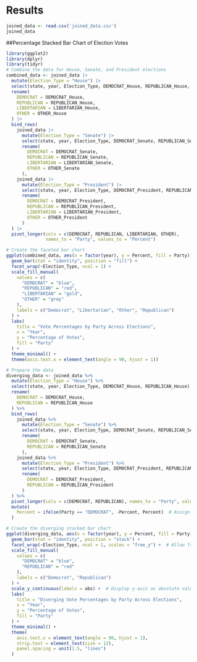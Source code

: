 # Results
```r
joined_data <- read.csv('joined_data.csv')
joined_data
```


##Percentage Stacked Bar Chart of Election Votes

```r
library(ggplot2)
library(dplyr)
library(tidyr)
# Combine the data for House, Senate, and President elections
combined_data <- joined_data |>
  mutate(Election_Type = "House") |>
  select(state, year, Election_Type, DEMOCRAT_House, REPUBLICAN_House, LIBERTARIAN_House, OTHER_House) %>%
  rename(
    DEMOCRAT = DEMOCRAT_House,
    REPUBLICAN = REPUBLICAN_House,
    LIBERTARIAN = LIBERTARIAN_House,
    OTHER = OTHER_House
  ) |>
  bind_rows(
    joined_data |>
      mutate(Election_Type = "Senate") |>
      select(state, year, Election_Type, DEMOCRAT_Senate, REPUBLICAN_Senate, LIBERTARIAN_Senate, OTHER_Senate) |>
      rename(
        DEMOCRAT = DEMOCRAT_Senate,
        REPUBLICAN = REPUBLICAN_Senate,
        LIBERTARIAN = LIBERTARIAN_Senate,
        OTHER = OTHER_Senate
      ),
    joined_data |>
      mutate(Election_Type = "President") |> 
      select(state, year, Election_Type, DEMOCRAT_President, REPUBLICAN_President, LIBERTARIAN_President, OTHER_President) |>
      rename(
        DEMOCRAT = DEMOCRAT_President,
        REPUBLICAN = REPUBLICAN_President,
        LIBERTARIAN = LIBERTARIAN_President,
        OTHER = OTHER_President
      )
  ) |>
  pivot_longer(cols = c(DEMOCRAT, REPUBLICAN, LIBERTARIAN, OTHER),
               names_to = "Party", values_to = "Percent")

# Create the faceted bar chart
ggplot(combined_data, aes(x = factor(year), y = Percent, fill = Party)) +
  geom_bar(stat = "identity", position = "fill") +
  facet_wrap(~Election_Type, ncol = 1) +  
  scale_fill_manual(
    values = c(
      "DEMOCRAT" = "blue",
      "REPUBLICAN" = "red",
      "LIBERTARIAN" = "gold",
      "OTHER" = "gray"
    ),
    labels = c("Democrat", "Libertarian", "Other", "Republican")
  ) +
  labs(
    title = "Vote Percentages by Party Across Elections",
    x = "Year",
    y = "Percentage of Votes",
    fill = "Party"
  ) +
  theme_minimal() +
  theme(axis.text.x = element_text(angle = 90, hjust = 1))

```
```r
# Prepare the data
diverging_data <- joined_data %>%
  mutate(Election_Type = "House") %>%
  select(state, year, Election_Type, DEMOCRAT_House, REPUBLICAN_House) %>%
  rename(
    DEMOCRAT = DEMOCRAT_House,
    REPUBLICAN = REPUBLICAN_House
  ) %>%
  bind_rows(
    joined_data %>%
      mutate(Election_Type = "Senate") %>%
      select(state, year, Election_Type, DEMOCRAT_Senate, REPUBLICAN_Senate) %>%
      rename(
        DEMOCRAT = DEMOCRAT_Senate,
        REPUBLICAN = REPUBLICAN_Senate
      ),
    joined_data %>%
      mutate(Election_Type = "President") %>%
      select(state, year, Election_Type, DEMOCRAT_President, REPUBLICAN_President) %>%
      rename(
        DEMOCRAT = DEMOCRAT_President,
        REPUBLICAN = REPUBLICAN_President
      )
  ) %>%
  pivot_longer(cols = c(DEMOCRAT, REPUBLICAN), names_to = "Party", values_to = "Percent") %>%
  mutate(
    Percent = ifelse(Party == "DEMOCRAT", -Percent, Percent)  # Assign negative values for Democrats
  )

# Create the diverging stacked bar chart
ggplot(diverging_data, aes(x = factor(year), y = Percent, fill = Party)) +
  geom_bar(stat = "identity", position = "stack") +
  facet_wrap(~Election_Type, ncol = 1, scales = "free_y") +  # Allow free scaling for y-axis
  scale_fill_manual(
    values = c(
      "DEMOCRAT" = "blue",
      "REPUBLICAN" = "red"
    ),
    labels = c("Democrat", "Republican")
  ) +
  scale_y_continuous(labels = abs) +  # Display y-axis as absolute values
  labs(
    title = "Diverging Vote Percentages by Party Across Elections",
    x = "Year",
    y = "Percentage of Votes",
    fill = "Party"
  ) +
  theme_minimal() +
  theme(
    axis.text.x = element_text(angle = 90, hjust = 1),
    strip.text = element_text(size = 12),
    panel.spacing = unit(1.5, "lines")
  )

```

